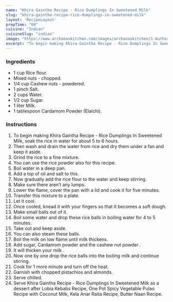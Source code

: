 ---
name: "Khira Gaintha Recipe - Rice Dumplings In Sweetened Milk"
slug: "khira-gaintha-recipe-rice-dumplings-in-sweetened-milk"
layout: 'RecipeLayout'
prepTime: "60"
cuisine: "Indian"
cuisineSlug: "indian"
image: "https://www.archanaskitchen.com/images/archanaskitchen/1-Author/alaka_jena/Khira_Gaintha_Rice_Dumplings_in_sweetened_milk_recipe_edited.jpg"
excerpt: "To begin making Khira Gaintha Recipe - Rice Dumplings In Sweetened Milk, soak the rice in water for about 5 to 6 hours"
---

### Ingredients

- 1 cup Rice flour.
- Mixed nuts - chopped.
- 1/4 cup Cashew nuts - powdered.
- 1 pinch Salt.
- 2 cups Water.
- 1/2 cup Sugar.
- 1 liter Milk.
- 1 tablespoon Cardamom Powder (Elaichi).

### Instructions

1. To begin making Khira Gaintha Recipe - Rice Dumplings In Sweetened Milk, soak the rice in water for about 5 to 6 hours.
1. Then wash and drain the water from rice and dry them under a fan and keep it aside.
1. Grind the rice to a fine mixture.
1. You can use the rice powder also for this recipe.
1. Boil water in a deep pan.
1. Add a tsp of oil and salt to this.
1. Now gradually add the rice flour to the water and keep stirring.
1. Make sure there aren’t any lumps.
1. Lower the flame, cover the pan with a lid and cook it for five minutes.
1. Transfer this mixture to a plate.
1. Let it cool.
1. Once cooled, knead it with your fingers so that it becomes a soft dough.
1. Make small balls out of it.
1. Boil some water and drop these rice balls in boiling water for 4 to 5 minutes.
1. Take out and keep aside.
1. You can also steam these balls.
1. Boil the milk on low flame until milk thickens.
1. Add sugar, Cardamom powder and the cashew nut powder .
1. It will thicken your milk .
1. Now one by one drop the rice balls into the boiling milk and continue stirring.
1. Cook for 1 more minute and turn off the heat.
1. Garnish with chopped pistachios and almonds.
1. Serve chilled.
1. Serve Khira Gaintha Recipe - Rice Dumplings In Sweetened Milk as a dessert after Lobia Kebabs Recipe, One Pot Spicy Vegetable Pulao Recipe with Coconut Milk, Kela Anar Raita Recipe, Butter Naan Recipe.

